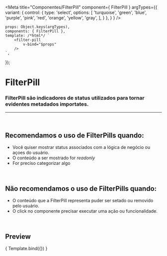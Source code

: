 
<Meta
	title="Componentes/FilterPill"
	component={ FilterPill }
	argTypes={{
		variant: {
			control: {
				type: 'select',
				options: [
					'turquoise',
					'green',
					'blue',
					'purple',
					'pink',
					'red',
					'orange',
					'yellow',
					'gray',
				],
			}
		},
	}
}
/>

	props: Object.keys(argTypes),
	components: { FilterPill },
	template: /*html*/ `
		<filter-pill
			v-bind="$props" 
		/>
	`,
});

# FilterPill

### FilterPill são indicadores de status utilizados para tornar evidentes metadados importates.
---
<br />

## Recomendamos o uso de FilterPills quando:
- Você quiser mostrar status associados com a lógica de negócio ou açoes do usuário.
- O conteúdo a ser mostrado for *readonly*
- For preciso categorizar algo

<br />

## Não recomendamos o uso de FilterPills quando:
- O conteúdo que a FilterPill representa puder ser setado ou removido pelo usuário.
- O click no componente precisar executar uma ação ou funcionalidade.

<br />

## Preview

<Canvas>
	<Story
		name="FilterPill"
		args={{
			content: 'Conteúdo da FilterPill',
			variant: 'gray',
		}}
	>
		{ Template.bind({}) }
	</Story>
</Canvas>

<ArgsTable story="FilterPill" />
